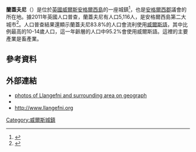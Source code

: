 '''蘭蓋夫尼'''（{{lang-en|Llangefni}}）是位於[[英國|英國]][[威爾斯|威爾斯]][[安格爾西島|安格爾西島]]的一座城鎮<ref name=Academy>{{cite book |last1=Davies |first1=John |author1-link=John Davies (historian) |last2=Jenkins |first2=Nigel |author2-link=Nigel Jenkins |last3=Baines |first3=Menna |last4=Llynch |first4=Peredur |year=2008 |title=The Welsh Academy Encyclopaedia of Wales |location= |publisher= |isbn=978-0-7083-1953-6 |page=494}}</ref>，也是[[安格爾西郡|安格爾西郡]]議會的所在地。據2011年英國人口普查，蘭蓋夫尼有人口5,116人，是安格爾西島第二大城市<ref name=ONS>{{cite web |url=http://www.neighbourhood.statistics.gov.uk/dissemination/LeadKeyFigures.do?a=7&b=11125904&c=Llangefni&d=16&e=62&g=6488726&i=1001x1003x1032x1004&m=0&r=1&s=1371628740144&enc=1 |title=Area: Llangefni (Parish) Key Figures for 2011 Census: Key Statistics |work=Neighbourhood Statistics |publisher=[[Office_for_National_Statistics|Office for National Statistics]] |accessdate=19 June 2011 |archive-url=https://web.archive.org/web/20141220060710/http://www.neighbourhood.statistics.gov.uk/dissemination/LeadKeyFigures.do?a=7&b=11125904&c=Llangefni&d=16&e=62&g=6488726&i=1001x1003x1032x1004&m=0&r=1&s=1371628740144&enc=1 |archive-date=2014-12-20 |dead-url=yes }}</ref>。人口普查結果還顯示蘭蓋夫尼83.8%的人口會流利使用[[威爾斯語|威爾斯語]]，其中比例最高的10-14歲人口，這一年齡層的人口中95.2%會使用威爾斯語。這裡的主要產業是畜產業。

==參考資料==
{{reflist}}

==外部連結==
{{commonscat|Llangefni}}
*[http://www.geograph.org.uk/search.php?i=3589585 photos of Llangefni and surrounding area on geograph]
* {{gbmapping|SH457758}}
* http://www.llangefni.org {{Wayback|url=http://www.llangefni.org/ |date=20210126172424 }}

{{威爾斯地理小作品}}
[[Category:威爾斯城鎮|Category:威爾斯城鎮]]